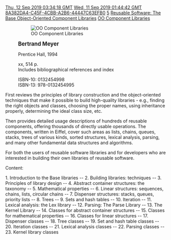 [[Property:modification_date|Thu, 12 Sep 2019 03:34:18 GMT]]
[[Property:publication_date|Wed, 11 Sep 2019 01:44:42 GMT]]
[[Property:uuid|8A382DA4-C45F-4CBB-A2B6-44447C63EFB0]]
[[Property:weight|5]]
[[Property:title|Reusable Software: The Base Object-Oriented Component Libraries]]
[[Property:link_title|OO Component Libraries]]
{{UnderConstruction|PLACE HOLDER FOR WORK IN PROGRESS}}

:[[File:OOComponentLibrariesSmall.jpg|OO Component Libraries]]

:<big>'''Bertrand Meyer'''</big>

:Prentice Hall, 1994 

:xx, 514 p.
:Includes bibliographical references and index

:ISBN-10: 0132454998
:ISBN-13: 978-0132454995

First reviews the principles of library construction and the object-oriented techniques that make it possible to build high-quality libraries - e.g., finding the right objects and classes, choosing the proper names, using inheritance properly, determining the ideal class size, etc. 

Then provides detailed usage descriptions of hundreds of reusable components, offering thousands of directly usable operations. The components, written in Eiffel, cover such areas as lists, chains, queues, stacks, trees of various kinds, sorted structures, lexical analysis, parsing, and many other fundamental data structures and algorithms. 

For both the users of reusable software libraries and for developers who are interested in building their own libraries of reusable software.

Content:

1. Introduction to the Base libraries -- 2. Building libraries: techniques -- 3. Principles of library design -- 4. Abstract container structures: the taxonomy -- 5. Mathematical properties -- 6. Linear structures: sequences, chains, lists, circular chains -- 7. Dispenser structures: stacks, queues, priority lists -- 8. Trees -- 9. Sets and hash tables -- 10. Iteration -- 11. Lexical analysis: the Lex library -- 12. Parsing: The Parse Library -- 13. The Kernel Library -- 14. Classes for abstract container structures -- 15. Classes for mathematical properties -- 16. Classes for linear structures -- 17. Dispenser classes -- 18. Tree classes -- 19. Set and hash table classes -- 20. Iteration classes -- 21. Lexical analysis classes -- 22. Parsing classes -- 23. Kernel library classes

{{Caution|The last half of the book is taken up by a reprint of the contract form of the libraries as per printing time. 
The most current documentation is found here as
[[ref:libraries/base/reference/index|EiffelBase Class Reference]] }}

{{Note|The [[/doc/solutions/EiffelBase#The_EiffelBase_Library|Eiffel Base Library]] documentation here has similar content.}}